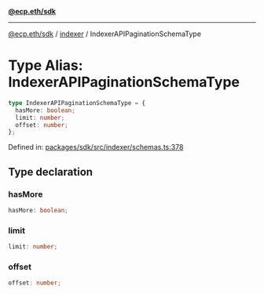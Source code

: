 [**@ecp.eth/sdk**](../../index.mdx)

***

[@ecp.eth/sdk](/sdk-reference/index.mdx) / [indexer](/sdk-reference/indexer/index.mdx) / IndexerAPIPaginationSchemaType

# Type Alias: IndexerAPIPaginationSchemaType

```ts
type IndexerAPIPaginationSchemaType = {
  hasMore: boolean;
  limit: number;
  offset: number;
};
```

Defined in: [packages/sdk/src/indexer/schemas.ts:378](https://github.com/ecp-eth/comments-monorepo/blob/main/packages/sdk/src/indexer/schemas.ts#L378)

## Type declaration

### hasMore

```ts
hasMore: boolean;
```

### limit

```ts
limit: number;
```

### offset

```ts
offset: number;
```
